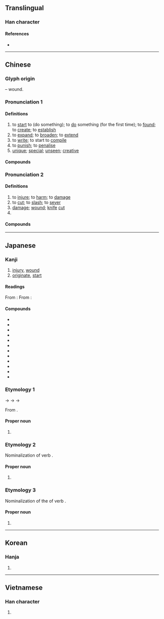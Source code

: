 {{also|创|剙}}
{{character info/new}}
==Translingual==

===Han character===
{{Han char|rn=18|rad=刀|as=10|sn=12|four=82600|canj=ORLN|ids=⿰倉刂}}

====References====
* {{Han ref|kx=0143.020|dkj=02127|dj=0323.110|hdz=10350.150|uh=5275|ud=21109|bh=B3D0|bd=46032}}

----

==Chinese==
{{zh-forms|s=创|alt=刅,剏,剙,瘡,𠛂,𠛲,𠝀,𠞴,𠟐,𨱠,𠛝}}

===Glyph origin===
{{Han etyl}}
{{Han compound|倉|刀|alt2=刂|ls=psc|c1=p|c2=s|t2=knife}} – wound.

===Pronunciation 1===
{{zh-pron
|m=chuàng
|c=cong3
|h=pfs=chhóng;gd=cong3
|md=cháung
|mn=chhòng
|mn-t=cang3
|w=2tshaan
|mc=2
|oc=2,2
|cat=v,a
}}

====Definitions====
{{zh-hanzi}}

# to [[start]] to (do something); to [[do]] something (for the first time); to [[found]]; to [[create]]; to [[establish]]
# to [[expand]]; to [[broaden]]; to [[extend]]
# to [[write]]; to start to [[compile]]
# to [[punish]]; to [[penalise]]
# [[unique]]; [[special]]; [[unseen]]; [[creative]]

====Compounds====
{{zh-der|fold=1|創造|初創|別創新格|創下|創世|創世紀|創作|創刊|創制|創制權|創匯|創始|創建|創意|創意指導|創意曲|創意造言|創收|創新|創校|創業|創業垂統|創業守成|創業維艱|創業興家|創獲|創稿|創立|創紀錄|創舉|創見|創設|創議|創辦|創辦人|創造力|始創|新創|獨創|獨創一格|締創|自創|自創新意|草創|開創|首創|神創論|創出}}

===Pronunciation 2===
{{zh-pron
|m=chuāng
|c=cong1
|h=pfs=chhóng
|md=chŏng
|mn=chhong/chhòng/chhng
|mn_note=chhong/chhòng - literary; chhng - vernacular
|mn-t=cang3
|w=1tshaan
|mc=1
|oc=1,1
|cat=v,n
}}

====Definitions====
{{zh-hanzi}}

# to [[injure]]; to [[harm]]; to [[damage]]
# to [[cut]]; to [[slash]]; to [[sever]]
# [[damage]]; [[wound]]; [[knife]] [[cut]]
# {{zh-alt-form|瘡|[[sore]]}}

====Compounds====
{{zh-der|fold=1|創傷|創口|創夷|創痕|創痛|刀創藥|創面|受創|百孔千創|裹創|重創|金創|創鉅痛深}}

{{zh-cat|Elementary}}

----

==Japanese==

===Kanji===
{{ja-kanji|grade=6|rs=刀10}}

# [[injury]], [[wound]]
# [[originate]], [[start]]

====Readings====
From {{w|Middle Chinese}} {{ltc-l|創|id=1|[[injury]], [[wound]]}}:
{{ja-readings
|goon=しょう<しやう
|kanon=そう<さう
|kun=きず-, きずつ-ける
}}
From {{w|Middle Chinese}} {{ltc-l|創|id=2|[[originate]], [[start]]}}:
{{ja-readings
|goon=しょう<しやう
|kanon=そう<さう
|kun=つく-る, はじ-める
|nanori=はじむ
}}

====Compounds====
{{der-top|Compounds}}
* {{ja-r|創作|そうさく|[[create]]}}
* {{ja-r|創始|そうし|[[initiating]]}}
* {{ja-r|創唱|そうしょう}}
* {{ja-r|創造|そうぞう|[[creation]]}}
* {{ja-r|創世|そうせい}}
* {{ja-r|創薬|そうやく}}
* {{ja-r|開創|かいそう}}
* {{ja-r|挫創|ざそう}}
* {{ja-r|射創|しゃそう}}
* {{ja-r|刃創|じんそう}}
* {{ja-r|打%撲%創|だ%ぼく%そう}}
* {{ja-r|刀創|とうそう}}
{{der-bottom}}

===Etymology 1===
{{ja-kanjitab|そう|yomi=kanon}}
{{IPAchar|/t͡ʃau/}} → {{IPAchar|/sau/}} → {{IPAchar|/sɔː/}} → {{IPAchar|/soː/}}

From {{bor|ja|ltc|sort=さう|-}} {{ltc-l|創}}.

====Proper noun====
{{ja-pos|proper|そう|hhira=さう}}

# {{given name|female|lang=ja|A=a|nodot=1|sort=そう}}

===Etymology 2===
{{ja-kanjitab|つくる|yomi=i}}

Nominalization of verb {{m|ja|創る|tr=tsukuru||to [[create]] ([[new]] [[thing]]s)}}.

====Proper noun====
{{ja-pos|proper|つくる}}

# {{given name|female|lang=ja|A=a|nodot=1}}

===Etymology 3===
{{ja-kanjitab|はじめ|yomi=i}}

Nominalization of the {{m|ja|連用形|tr=ren'yōkei||stem or continuative form}} of verb {{m|ja|始める|tr=hajimeru||to [[begin]], [[start]]}}.

====Proper noun====
{{ja-pos|proper|はじめ}}

# {{given name|female|lang=ja|A=a|nodot=1}}

----

==Korean==

===Hanja===
{{ko-hanja|hangeul=[[창]]|rv=chang|mr=ch'ang}}

# {{defn|lang=ko|sort=刀10}}

----

==Vietnamese==

===Han character===
{{vi-hantu|[[sáng]], [[sang]]|rs=刀10}}

# {{defn|lang=vi|sort=刀10}}